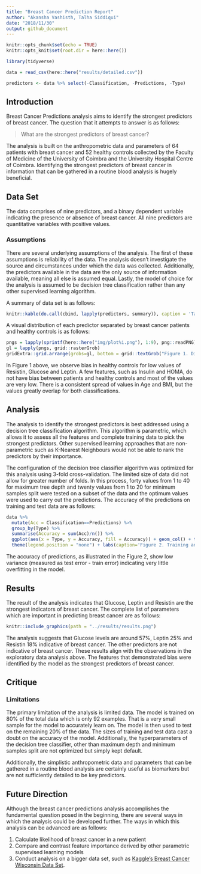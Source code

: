 ```yaml
---
title: "Breast Cancer Prediction Report"
author: "Akansha Vashisth, Talha Siddiqui"
date: "2018/11/30"
output: github_document
---
```


```r
knitr::opts_chunk$set(echo = TRUE)
knitr::opts_knit$set(root.dir = here::here())
```

```r
library(tidyverse)
```

```r
data = read_csv(here::here("results/detailed.csv"))

predictors <- data %>% select(-Classification, -Predictions, -Type)
```


## Introduction

Breast Cancer Predictions analysis aims to identify the strongest predictors of breast cancer. The question that it attempts to answer is as follows:

> What are the strongest predictors of breast cancer?

The analysis is built on the anthropometric data and parameters of 64 patients with breast cancer and 52 healthy controls collected by the Faculty of Medicine of the University of Coimbra and the University Hospital Centre of Coimbra. Identifying the strongest predictors of breast cancer in information that can be gathered in a routine blood analysis is hugely beneficial.

## Data Set

The data comprises of nine predictors, and a binary dependent variable indicating the presence or absence of breast cancer. All nine predictors are quantitative variables with positive values. 

### Assumptions

There are several underlying assumptions of the analysis. The first of these assumptions is reliability of the data. The analysis doesn't investigate the source and circumstances under which the data was collected. Additionally, the predictors available in the data are the only source of information available, meaning all else is assumed equal. Lastly, the model of choice for the analysis is assumed to be decision tree classification rather than any other supervised learning algorithm.

A summary of data set is as follows:

```r
knitr::kable(do.call(cbind, lapply(predictors, summary)), caption = 'Table 1. Summary of data set')
```

A visual distribution of each predictor separated by breast cancer patients and healthy controls is as follows:

```r
pngs = lapply(sprintf(here::here("img/plot%i.png"), 1:9), png::readPNG)
gl = lapply(pngs, grid::rasterGrob)
gridExtra::grid.arrange(grobs=gl, bottom = grid::textGrob("Figure 1. Distribution of predictors separated by classification",gp=grid::gpar(fontsize=12,font=1)))
```

In Figure 1 above, we observe bias in healthy controls for low values of Resistin, Glucose and Leptin. A few features, such as Insulin and HOMA, do not have bias between patients and healthy controls and most of the values are very low. There is a consistent spread of values in Age and BMI, but the values greatly overlap for both classifications.

## Analysis

The analysis to identify the strongest predictors is best addressed using a decision tree classification algorithm. This algorithm is parametric, which allows it to assess all the features and complete training data to pick the strongest predictors. Other supervised learning approaches that are non-parametric such as K-Nearest Neighbours would not be able to rank the predictors by their importance.

The configuration of the decision tree classifier algorithm was optimized for this analysis using 3-fold cross-validation. The limited size of data did not allow for greater number of folds. In this process, forty values from 1 to 40 for maximum tree depth and twenty values from 1 to 20 for minimum samples split were tested on a subset of the data and the optimum values were used to carry out the predictions. The accuracy of the predictions on training and test data are as follows:

```r
data %>% 
  mutate(Acc = Classification==Predictions) %>% 
  group_by(Type) %>% 
  summarise(Accuracy = sum(Acc)/n()) %>% 
  ggplot(aes(x = Type, y = Accuracy, fill = Accuracy)) + geom_col() + theme_bw() +
  theme(legend.position = "none") + labs(caption='Figure 2. Training and test accuracy')
```

The accuracy of predictions, as illustrated in the Figure 2, show low variance (measured as test error - train error) indicating very little overfitting in the model.

## Results

The result of the analysis indicates that Glucose, Leptin and Resistin are the strongest indicators of breast cancer. The complete list of parameters which are important in predicting breast cancer are as follows:

```r
knitr::include_graphics(path = "../results/results.png")
```

The analysis suggests that Glucose levels are around 57%, Leptin 25% and Resistin 18% indicative of breast cancer. The other predictors are not indicative of breast cancer. These results align with the observations in the exploratory data analysis above. The features that demonstrated bias were identified by the model as the strongest predictors of breast cancer.

## Critique

### Limitations

The primary limitation of the analysis is limited data. The model is trained on 80% of the total data which is only 92 examples. That is a very small sample for the model to accurately learn on. The model is then used to test on the remaining 20% of the data. The sizes of training and test data cast a doubt on the accuracy of the model. Additionally, the hyperparameters of the decision tree classifier, other than maximum depth and minimum samples split are not optimized but simply kept default.

Additionally, the simplistic anthropometric data and parameters that can be gathered in a routine blood analysis are certainly useful as biomarkers but are not sufficiently detailed to be key predictors.

## Future Direction

Although the breast cancer predictions analysis accomplishes the fundamental question posed in the beginning, there are several ways in which the analysis could be developed further. The ways in which this analysis can be advanced are as follows:

1.	Calculate likelihood of breast cancer in a new patient
2.	Compare and contrast feature importance derived by other parametric supervised learning models
3.	Conduct analysis on a bigger data set, such as [Kaggle's Breast Cancer Wisconsin Data Set](https://www.kaggle.com/hdza1991/breast-cancer-wisconsin-data-set).
